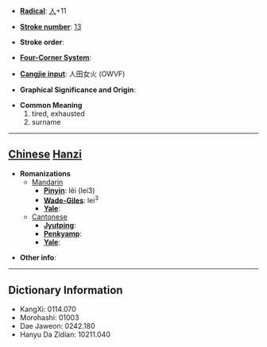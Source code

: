 * '''[[Wiktionary:Chinese radical index| Radical]]''': [[Wiktionary:Chinese radical index 人|人]]+11

* '''[[Wiktionary:Chinese total strokes index|Stroke number]]''': [[Wiktionary:Chinese total strokes index 13|13]]

* '''Stroke order''': 

* '''[[Wiktionary:Chinese four corner index|Four-Corner System]]''': 

* '''[[Wiktionary:Chinese Cangjie index|Cangjie input]]''': 人田女火 (OWVF)

* '''Graphical Significance and Origin''': 

* '''Common Meaning'''
*#tired, exhausted
*# surname


----

== [[Chinese]] [[Hanzi]] ==

* '''Romanizations'''
** [[Mandarin]]
*** '''[[Pinyin]]''': lěi (lei3)
*** '''[[Wade-Giles]]''': lei<sup>3</sup>
*** '''[[Yale]]''': 
**[[Cantonese]]
***'''[[Jyutping]]''':
***'''[[Penkyamp]]''': 
***'''[[Yale]]''': 

* '''Other info''': 

----

== Dictionary Information ==

* KangXi: 0114.070
* Morohashi: 01003
* Dae Jaweon: 0242.180
* Hanyu Da Zidian: 10211.040

== Technical Information ==

* '''Unicode''':
** Hex: 50AB
** Decimal: 20651

[[fr:傫]]